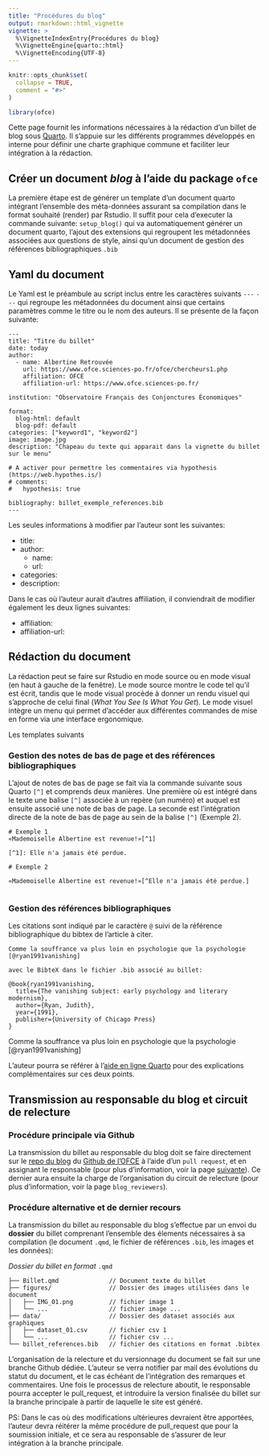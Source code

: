 ```yaml
---
title: "Procédures du blog"
output: rmarkdown::html_vignette
vignette: >
  %\VignetteIndexEntry{Procédures du blog}
  %\VignetteEngine{quarto::html}
  %\VignetteEncoding{UTF-8}
---
```


```r
knitr::opts_chunk$set(
  collapse = TRUE,
  comment = "#>"
)
```

```r

library(ofce)
```



Cette page fournit les informations nécessaires à la rédaction d'un billet de blog sous [Quarto](https://quarto.org/). Il s'appuie sur les différents programmes développés en interne pour définir une charte graphique commune et faciliter leur intégration à la rédaction.

## Créer un document *blog* à l'aide du package `ofce`

La première étape est de générer un template d'un document quarto intégrant l'ensemble des méta-données assurant sa compilation dans le format souhaité (render) par Rstudio. Il suffit pour cela d'executer la commande suivante: `setup_blog()` qui va automatiquement générer un document quarto, l'ajout des extensions qui regroupent les métadonnées associées aux questions de style, ainsi qu'un document de gestion des références bibliographiques `.bib`

## Yaml du document

Le Yaml est le préambule au script inclus entre les caractères suivants `---` `---` qui regroupe les métadonnées du document ainsi que certains paramètres comme le titre ou le nom des auteurs. Il se présente de la façon suivante:

```qmd
---
title: "Titre du billet"
date: today
author:
  - name: Albertine Retrouvée
    url: https://www.ofce.sciences-po.fr/ofce/chercheurs1.php
    affiliation: OFCE 
    affiliation-url: https://www.ofce.sciences-po.fr/
    
institution: "Observatoire Français des Conjonctures Économiques"

format:
  blog-html: default
  blog-pdf: default
categories: ["keyword1", "keyword2"]
image: image.jpg
description: "Chapeau du texte qui apparait dans la vignette du billet sur le menu"

# A activer pour permettre les commentaires via hypothesis (https://web.hypothes.is/)
# comments:
#   hypothesis: true

bibliography: billet_exemple_references.bib
---
```

Les seules informations à modifier par l'auteur sont les suivantes:

-   title:
-   author:
    -   name:
    -   url:
-   categories:
-   description:

Dans le cas où l'auteur aurait d'autres affiliation, il conviendrait de modifier également les deux lignes suivantes:

-   affiliation:
-   affiliation-url:

## Rédaction du document

La rédaction peut se faire sur Rstudio en mode source ou en mode visual (en haut à gauche de la fenêtre). Le mode source montre le code tel qu'il est écrit, tandis que le mode visual procède à donner un rendu visuel qui s'approche de celui final (*What You See Is What You Get*). Le mode visuel intègre un menu qui permet d'accéder aux différentes commandes de mise en forme via une interface ergonomique.

Les templates suivants

### Gestion des notes de bas de page et des références bibliographiques

L'ajout de notes de bas de page se fait via la commande suivante sous Quarto `[^]` et comprends deux manières. Une première où est intégré dans le texte une balise `[^]` associée à un repère (un numéro) et auquel est ensuite associé une note de bas de page. La seconde est l'intégration directe de la note de bas de page au sein de la balise `[^]` (Exemple 2).

```qmd
# Exemple 1
«Mademoiselle Albertine est revenue!»[^1]

[^1]: Elle n'a jamais été perdue.

# Exemple 2

«Mademoiselle Albertine est revenue!»[^Elle n'a jamais été perdue.]


```

### Gestion des références bibliographiques

Les citations sont indiqué par le caractère `@` suivi de la référence bibliographique du bibtex de l'article à citer.

```qmd
Comme la souffrance va plus loin en psychologie que la psychologie [@ryan1991vanishing]

avec le BibteX dans le fichier .bib associé au billet: 
  
@book{ryan1991vanishing,
  title={The vanishing subject: early psychology and literary modernism},
  author={Ryan, Judith},
  year={1991},
  publisher={University of Chicago Press}
}

```

Comme la souffrance va plus loin en psychologie que la psychologie [@ryan1991vanishing]

L'auteur pourra se référer à l'[aide en ligne Quarto](https://quarto.org/docs/authoring/footnotes-and-citations.html) pour des explications complémentaires sur ces deux points.

## Transmission au responsable du blog et circuit de relecture
### Procédure principale via Github 

La transmission du billet au responsable du blog doit se faire directement sur le [repo du blog](https://github.com/OFCE/Blog_OFCE) du [Github de l'OFCE](https://github.com/OFCE) à l'aide d'un `pull request`, et en assignant le responsable (pour plus d'information, voir la page [suivante](https://docs.github.com/fr/pull-requests/collaborating-with-pull-requests/proposing-changes-to-your-work-with-pull-requests/about-pull-requests)). 
Ce dernier aura ensuite la charge de l'organisation du circuit de relecture (pour plus d'information, voir la page `blog_reviewers`).


### Procédure alternative et de dernier recours 

La transmission du billet au responsable du blog s'effectue par un envoi du **dossier** du billet comprenant l'ensemble des élements nécessaires à sa compilation (le document `.qmd`, le fichier de références `.bib`, les images et les données):

*Dossier du billet en format* `.qmd`

```         
├── Billet.qmd              // Document texte du billet
├── figures/                // Dossier des images utilisées dans le document
│   ├── IMG_01.png          // fichier image 1
│   └── ...                 // fichier image ...
├── data/                   // Dossier des dataset associés aux graphiques
│   ├── dataset_01.csv      // fichier csv 1
│   └── ...                 // fichier csv ...
└── billet_references.bib   // fichier des citations en format .bibtex
```

L'organisation de la relecture et du versionnage du document se fait sur une branche Github dédiée. L'auteur se verra notifier par mail des évolutions du statut du document, et le cas échéant de l'intégration des remarques et commentaires. Une fois le processus de relecture aboutit, le responsable pourra accepter le pull_request, et introduire la version finalisée du billet sur la branche principale à partir de laquelle le site est généré. 

PS: Dans le cas où des modifications ultérieures devraient être apportées, l'auteur devra réitérer la même procédure de pull_request que pour la soumission initiale, et ce sera au responsable de s'assurer de leur intégration à la branche principale.  
